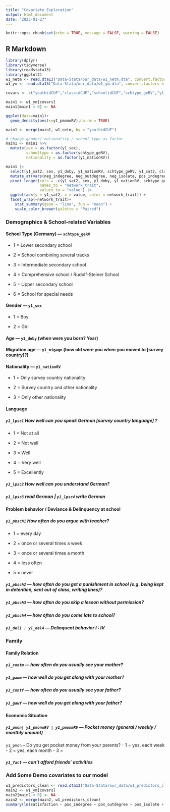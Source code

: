```yaml
---
title: "Covariate Exploration"
output: html_document
date: "2023-01-27"
---
```


```r
knitr::opts_chunk$set(echo = TRUE, message = FALSE, warning = FALSE)
```

## R Markdown

```r
library(dplyr)
library(tidyverse)
library(readstata13)
library(ggplot2)
w1_netm <- read.dta13("Data-Stata/our_data/w1_netm.dta", convert.factors = F)
w1_ym <- read.dta13("Data-Stata/our_data/w1_ym.dta", convert.factors = F)
```

```r
covars <- c("youthidCUF","classidCUF","schoolidCUF","schtype_geRV","y1_sex","y1_doby","y1_nationRV","y1_lpsc1","y1_lpsc2","y1_lpsc3","y1_lpsc4","y1_fact","y1_sat2")

main1 <- w1_ym[covars]
main1[main1 < 0] <- NA 
```

```r
ggplot(data=main1)+
  geom_density(aes(x=y1_pmonwRV),na.rm = TRUE)
```

```r
main1 <- merge(main1, w1_netm, by = "youthidCUF")

# change gender/ nationality / school type as factor
main1 <- main1 %>% 
  mutate(sex = as.factor(y1_sex),
         schooltype = as.factor(schtype_geRV),
         nationality = as.factor(y1_nationRV))
```
```r
main1 |> 
  select(y1_sat2, sex, y1_doby, y1_nationRV, schtype_geRV, y1_sat2, classidCUF.y, neg_indegree, neg_outdegree, neg_isolate, pos_indegree, pos_outdegree, pos_isolate, schooltype, nationality) |> 
  mutate_at(vars(neg_indegree, neg_outdegree, neg_isolate, pos_indegree, pos_outdegree, pos_isolate), scale) |> 
  pivot_longer(cols = -c(y1_sat2, sex, y1_doby, y1_nationRV, schtype_geRV, y1_sat2, classidCUF.y, schooltype, nationality),
               names_to = "network_trait", 
               values_to = "value") |>
  ggplot(aes(y = y1_sat2, x = value, color = network_trait)) +
  facet_wrap(~network_trait)+
    stat_summary(geom = "line", fun = "mean") +
    scale_color_brewer(palette = "Paired")
```

### Demographics & School-related Variables

#### School Type (Germany) --- `schtype_geRV`

-   1 = Lower secondary school

-   2 = School combining several tracks

-   3 = Intermediate secondary school

-   4 = Comprehensive school / Rudolf-Steiner School

-   5 = Upper secondary school

-   6 = School for special needs

#### Gender --- `y1_sex`

-   1 = Boy

-   2 = Girl

#### Age --- `y1_doby` (when were you born? Year)

#### Migration age --- `y1_migage` (how old were you when you moved to [survey country]?)

#### Nationality --- `y1_nationRV`

-   1 = Only survey country nationality

-   2 = Survey country and other nationality

-   3 = Only other nationality

#### Language

##### `y1_lpsc1` How well can you speak German [survey country language] ?

-   1 = Not at all

-   2 = Not well

-   3 = Well

-   4 = Very well

-   5 = Excellently

##### `y1_lpsc2` How well can you understand German?

##### `y1_lpsc3` read German \| `y1_lpsc4` write German

#### Problem behavior / Deviance & Delinquency at school

##### `y1_pbsch1` How often do you argue with teacher?

-   1 = every day

-   2 = once or several times a week

-   3 = once or several times a month

-   4 = less often

-   5 = never

##### `y1_pbsch2` --- how often do you get a punishment in school (e.g. being kept in detention, sent out of class, writing lines)?

##### `y1_pbsch3` --- how often do you skip a lesson without permission?

##### `y1_pbsch4` --- how often do you come late to school?

##### `y1_del1 : y1_del4` --- Delinquent behavior I : IV

### Family

#### Family Relation

##### `y1_contm` --- how often do you usually see your mother?

##### `y1_gawm` --- how well do you get along with your mother?

##### `y1_contf` --- how often do you usually see your father?

##### `y1_gawf` --- how well do you get along with your father?

#### Economic Situation

##### `y1_pmon| y1_pmonwRV | y1_pmonmRV` --- Pocket money (general / weekly / monthly amount)

`y1_pmon` -- Do you get pocket money from your parents? - 1 = yes, each week - 2 = yes, each month - 3 =

##### `y1_fact` --- can't afford friends' activities

### Add Some Demo covariates to our model
```r

w1_predictors_clean <- read.dta13("Data-Stata/our_data/w1_predictors_clean.dta", convert.factors = F)
main2 <- w1_ym[covars]
main2[main2 < 0] <- NA
main2 <- merge(main2, w1_predictors_clean)
summary(lm(satisfaction ~ pos_indegree + pos_outdegree + pos_isolate + neg_indegree + neg_outdegree + neg_isolate + n_mutual_bfs + as.factor(classidCUF) +  as.factor(y1_nationRV) + as.factor(schtype_geRV) + as.factor(y1_sex), data=main2))
```
